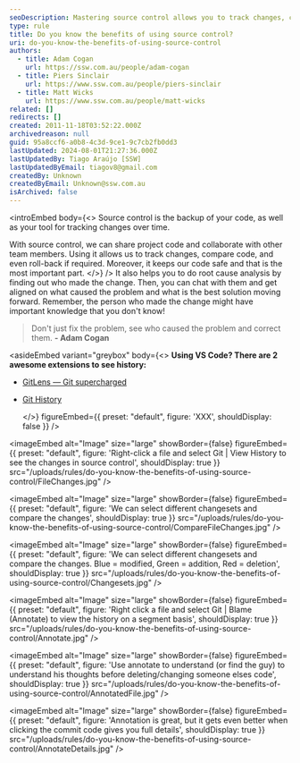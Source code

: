 ```yaml
---
seoDescription: Mastering source control allows you to track changes, collaborate with team members, and recover from mistakes while keeping your code safe.
type: rule
title: Do you know the benefits of using source control?
uri: do-you-know-the-benefits-of-using-source-control
authors:
  - title: Adam Cogan
    url: https://ssw.com.au/people/adam-cogan
  - title: Piers Sinclair
    url: https://www.ssw.com.au/people/piers-sinclair
  - title: Matt Wicks
    url: https://www.ssw.com.au/people/matt-wicks
related: []
redirects: []
created: 2011-11-18T03:52:22.000Z
archivedreason: null
guid: 95a8ccf6-a0b8-4c3d-9ce1-9c7cb2fb0dd3
lastUpdated: 2024-08-01T21:27:36.000Z
lastUpdatedBy: Tiago Araújo [SSW]
lastUpdatedByEmail: tiagov8@gmail.com
createdBy: Unknown
createdByEmail: Unknown@ssw.com.au
isArchived: false
---
```


<introEmbed
  body={<>
Source control is the backup of your code, as well as your tool for tracking changes over time.

With source control, we can share project code and collaborate with other team members. Using it allows us to track changes, compare code, and even roll-back if required. Moreover, it keeps our code safe and that is the most important part.
  </>}
/>
It also helps you to do root cause analysis by finding out who made the change. Then, you can chat with them and get aligned on what caused the problem and what is the best solution moving forward. Remember, the person who made the change might have important knowledge that you don't know!

> Don't just fix the problem, see who caused the problem and correct them.
> **- Adam Cogan**

<asideEmbed
  variant="greybox"
  body={<>
    **Using VS Code? There are 2 awesome extensions to see history:**

* [GitLens — Git supercharged](https://marketplace.visualstudio.com/items?itemName=eamodio.gitlens)
* [Git History](https://marketplace.visualstudio.com/items?itemName=donjayamanne.githistory)

  </>}
  figureEmbed={{
    preset: "default",
    figure: 'XXX',
    shouldDisplay: false
  }}
/>


<imageEmbed
  alt="Image"
  size="large"
  showBorder={false}
  figureEmbed={{
    preset: "default",
    figure: 'Right-click a file and select Git | View History to see the changes in source control',
    shouldDisplay: true
  }}
  src="/uploads/rules/do-you-know-the-benefits-of-using-source-control/FileChanges.jpg"
/>


<imageEmbed
  alt="Image"
  size="large"
  showBorder={false}
  figureEmbed={{
    preset: "default",
    figure: 'We can select different changesets and compare the changes',
    shouldDisplay: true
  }}
  src="/uploads/rules/do-you-know-the-benefits-of-using-source-control/CompareFileChanges.jpg"
/>


<imageEmbed
  alt="Image"
  size="large"
  showBorder={false}
  figureEmbed={{
    preset: "default",
    figure: 'We can select different changesets and compare the changes. Blue = modified, Green = addition, Red = deletion',
    shouldDisplay: true
  }}
  src="/uploads/rules/do-you-know-the-benefits-of-using-source-control/Changesets.jpg"
/>


<imageEmbed
  alt="Image"
  size="large"
  showBorder={false}
  figureEmbed={{
    preset: "default",
    figure: 'Right click a file and select Git | Blame (Annotate) to view the history on a segment basis',
    shouldDisplay: true
  }}
  src="/uploads/rules/do-you-know-the-benefits-of-using-source-control/Annotate.jpg"
/>


<imageEmbed
  alt="Image"
  size="large"
  showBorder={false}
  figureEmbed={{
    preset: "default",
    figure: 'Use annotate to understand (or find the guy) to understand his thoughts before deleting/changing someone elses code',
    shouldDisplay: true
  }}
  src="/uploads/rules/do-you-know-the-benefits-of-using-source-control/AnnotatedFile.jpg"
/>


<imageEmbed
  alt="Image"
  size="large"
  showBorder={false}
  figureEmbed={{
    preset: "default",
    figure: 'Annotation is great, but it gets even better when clicking the commit code gives you full details',
    shouldDisplay: true
  }}
  src="/uploads/rules/do-you-know-the-benefits-of-using-source-control/AnnotateDetails.jpg"
/>
